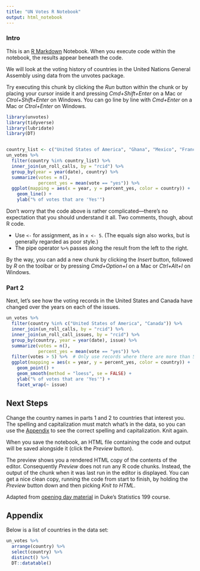 ```yaml
---
title: "UN Votes R Notebook"
output: html_notebook
---
```


### Intro

This is an [R Markdown](http://rmarkdown.rstudio.com) Notebook. When you execute code within the notebook, the results appear beneath the code. 

We will look at the voting history of countries in the United Nations General Assembly using data from the unvotes package. 

Try executing this chunk by clicking the *Run* button within the chunk or by placing your cursor inside it and pressing *Cmd+Shift+Enter* on a Mac or *Ctrol+Shift+Enter* on Windows. You can go line by line with   *Cmd+Enter* on a Mac or *Ctrol+Enter* on Windows.


```r
library(unvotes)
library(tidyverse)
library(lubridate)
library(DT)


country_list <- c("United States of America", "Ghana", "Mexico", "France")
un_votes %>%
  filter(country %in% country_list) %>%
  inner_join(un_roll_calls, by = "rcid") %>% 
  group_by(year = year(date), country) %>%
  summarize(votes = n(),
            percent_yes = mean(vote == "yes")) %>%
  ggplot(mapping = aes(x = year, y = percent_yes, color = country)) +
    geom_line() +
    ylab("% of votes that are 'Yes'")
```


Don't worry that the code above is rather complicated---there's no expectation that you should understand it all. Two comments, though, about R code.

* Use `<-` for assignment, as in `x <- 5`. (The equals sign also works, but is generally regarded as poor style.)
* The pipe operator `%>%` passes along the result from the left to the right.


By the way, you can add a new chunk by clicking the *Insert* button, followed by *R* on the toolbar or by pressing *Cmd+Option+I* on a Mac or *Ctrl+Alt+I* on Windows.



### Part 2

Next, let's see how the voting records in the United States and Canada have changed over the years on each of the issues.

```r
un_votes %>%
  filter(country %in% c("United States of America", "Canada")) %>%
  inner_join(un_roll_calls, by = "rcid") %>%
  inner_join(un_roll_call_issues, by = "rcid") %>%
  group_by(country, year = year(date), issue) %>%
  summarize(votes = n(),
            percent_yes = mean(vote == "yes")) %>%
  filter(votes > 5) %>%  # Only use records where there are more than 5 votes
  ggplot(mapping = aes(x = year, y = percent_yes, color = country)) +
    geom_point() +
    geom_smooth(method = "loess", se = FALSE) + 
    ylab("% of votes that are 'Yes'") +
    facet_wrap(~ issue)
```

## Next Steps

Change the country names in parts 1 and 2 to countries that interest you. The spelling and capitalization must match what's in the data, so you can use the [Appendix](#appendix) to see the correct spelling and capitalization. Knit again.


When you save the notebook, an HTML file containing the code and output will be saved alongside it (click the *Preview* button). 


The preview shows you a rendered HTML copy of the contents of the editor. Consequently *Preview* does not run any R code chunks. Instead, the output of the chunk when it was last run in the editor is displayed. You can get a nice clean copy, running the code from start to finish, by holding the *Preview* button down and then picking *Knit to HTML*.

Adapted from [opening day material](https://www2.stat.duke.edu/courses/Spring19/sta199.001/appex/00-unvotes.Rmd) in Duke's Statistics 199 course. 

## Appendix

Below is a list of countries in the data set:

```r
un_votes %>% 
  arrange(country) %>% 
  select(country) %>%
  distinct() %>%
  DT::datatable()
```

